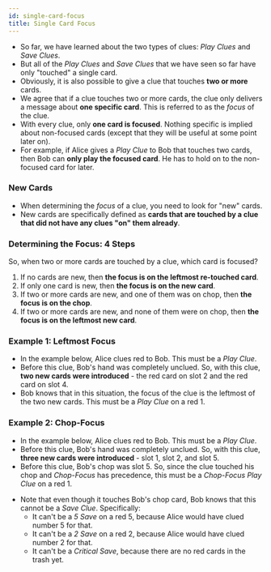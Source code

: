```yaml
---
id: single-card-focus
title: Single Card Focus
---
```



<BeginnersGuideProgress id="single-card-focus" />

- So far, we have learned about the two types of clues: _Play Clues_ and _Save Clues_.
- But all of the _Play Clues_ and _Save Clues_ that we have seen so far have only "touched" a single card.
- Obviously, it is also possible to give a clue that touches **two or more** cards.
- We agree that if a clue touches two or more cards, the clue only delivers a message about **one specific card**. This is referred to as the _focus_ of the clue.
- With every clue, only **one card is focused**. Nothing specific is implied about non-focused cards (except that they will be useful at some point later on).
- For example, if Alice gives a _Play Clue_ to Bob that touches two cards, then Bob can **only play the focused card**. He has to hold on to the non-focused card for later.

### New Cards

- When determining the _focus_ of a clue, you need to look for "new" cards.
- New cards are specifically defined as **cards that are touched by a clue that did not have any clues "on" them already**.

### Determining the Focus: 4 Steps

So, when two or more cards are touched by a clue, which card is focused?

1. If no cards are new, then **the focus is on the leftmost re-touched card**.
1. If only one card is new, then **the focus is on the new card**.
1. If two or more cards are new, and one of them was on chop, then **the focus is on the chop**.
1. If two or more cards are new, and none of them were on chop, then **the focus is on the leftmost new card**.

### Example 1: Leftmost Focus

- In the example below, Alice clues red to Bob. This must be a _Play Clue_.
- Before this clue, Bob's hand was completely unclued. So, with this clue, **two new cards were introduced** - the red card on slot 2 and the red card on slot 4.
- Bob knows that in this situation, the focus of the clue is the leftmost of the two new cards. This must be a _Play Clue_ on a red 1.

<LeftMostFocus />

### Example 2: Chop-Focus

- In the example below, Alice clues red to Bob. This must be a _Play Clue_.
- Before this clue, Bob's hand was completely unclued. So, with this clue, **three new cards were introduced** - slot 1, slot 2, and slot 5.
- Before this clue, Bob's chop was slot 5. So, since the clue touched his chop and _Chop-Focus_ has precedence, this must be a _Chop-Focus Play Clue_ on a red 1.

<ChopFocus />

- Note that even though it touches Bob's chop card, Bob knows that this cannot be a _Save Clue_. Specifically:
  - It can't be a _5 Save_ on a red 5, because Alice would have clued number 5 for that.
  - It can't be a _2 Save_ on a red 2, because Alice would have clued number 2 for that.
  - It can't be a _Critical Save_, because there are no red cards in the trash yet.
